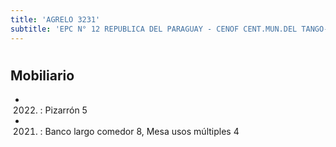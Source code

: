```yaml
---
title: 'AGRELO 3231'
subtitle: 'EPC N° 12 REPUBLICA DEL PARAGUAY - CENOF CENT.MUN.DEL TANGO-ESC.PRIM.12/06'
---
```


#


## Mobiliario

*  (2022) : Pizarrón 5 

*  (2021) : Banco largo comedor 8, Mesa usos múltiples 4 



